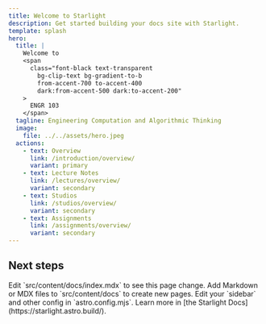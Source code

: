 ```yaml
---
title: Welcome to Starlight
description: Get started building your docs site with Starlight.
template: splash
hero:
  title: |
    Welcome to 
    <span
      class="font-black text-transparent
        bg-clip-text bg-gradient-to-b
        from-accent-700 to-accent-400
        dark:from-accent-500 dark:to-accent-200"
    >
      ENGR 103
    </span> 
  tagline: Engineering Computation and Algorithmic Thinking
  image:
    file: ../../assets/hero.jpeg
  actions:
    - text: Overview
      link: /introduction/overview/
      variant: primary
    - text: Lecture Notes
      link: /lectures/overview/
      variant: secondary
    - text: Studios
      link: /studios/overview/
      variant: secondary
    - text: Assignments
      link: /assignments/overview/
      variant: secondary
---
```



## Next steps

<CardGrid stagger>
	<Card title="Update content" icon="pencil">
		Edit `src/content/docs/index.mdx` to see this page change.
	</Card>
	<Card title="Add new content" icon="add-document">
		Add Markdown or MDX files to `src/content/docs` to create new pages.
	</Card>
	<Card title="Configure your site" icon="setting">
		Edit your `sidebar` and other config in `astro.config.mjs`.
	</Card>
	<Card title="Read the docs" icon="open-book">
		Learn more in [the Starlight Docs](https://starlight.astro.build/).
	</Card>
</CardGrid>

